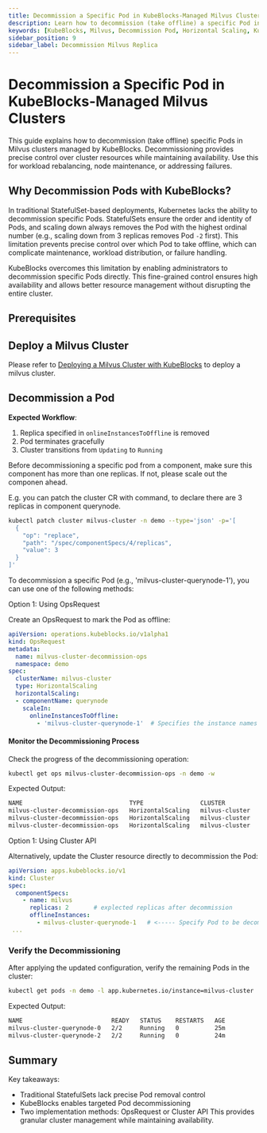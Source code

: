 ```yaml
---
title: Decommission a Specific Pod in KubeBlocks-Managed Milvus Clusters
description: Learn how to decommission (take offline) a specific Pod in a Milvus cluster managed by KubeBlocks.
keywords: [KubeBlocks, Milvus, Decommission Pod, Horizontal Scaling, Kubernetes]
sidebar_position: 9
sidebar_label: Decommission Milvus Replica
---
```





# Decommission a Specific Pod in KubeBlocks-Managed Milvus Clusters

This guide explains how to decommission (take offline) specific Pods in Milvus clusters managed by KubeBlocks. Decommissioning provides precise control over cluster resources while maintaining availability. Use this for workload rebalancing, node maintenance, or addressing failures.

## Why Decommission Pods with KubeBlocks?

In traditional StatefulSet-based deployments, Kubernetes lacks the ability to decommission specific Pods. StatefulSets ensure the order and identity of Pods, and scaling down always removes the Pod with the highest ordinal number (e.g., scaling down from 3 replicas removes Pod `-2` first). This limitation prevents precise control over which Pod to take offline, which can complicate maintenance, workload distribution, or failure handling.

KubeBlocks overcomes this limitation by enabling administrators to decommission specific Pods directly. This fine-grained control ensures high availability and allows better resource management without disrupting the entire cluster.

## Prerequisites


<Prerequisites />

## Deploy a Milvus Cluster

Please refer to [Deploying a Milvus Cluster with KubeBlocks](../03-topologies/02-cluster) to deploy a milvus cluster.

## Decommission a Pod

**Expected Workflow**:

1. Replica specified in `onlineInstancesToOffline` is removed
2. Pod terminates gracefully
3. Cluster transitions from `Updating` to `Running`


Before decommissioning a specific pod from a component, make sure this component has more than one replicas.
If not, please scale out the componen ahead.

E.g. you can patch the cluster CR with command, to declare there are 3 replicas in component querynode.

```bash
kubectl patch cluster milvus-cluster -n demo --type='json' -p='[
  {
    "op": "replace",
    "path": "/spec/componentSpecs/4/replicas",
    "value": 3
  }
]'
```


To decommission a specific Pod (e.g., 'milvus-cluster-querynode-1'), you can use one of the following methods:

<Tabs>

  <TabItem value="opsRequest" label="OpsRequest API" default>

  Option 1: Using OpsRequest

  Create an OpsRequest to mark the Pod as offline:

  ```yaml
  apiVersion: operations.kubeblocks.io/v1alpha1
  kind: OpsRequest
  metadata:
    name: milvus-cluster-decommission-ops
    namespace: demo
  spec:
    clusterName: milvus-cluster
    type: HorizontalScaling
    horizontalScaling:
    - componentName: querynode
      scaleIn:
        onlineInstancesToOffline:
          - 'milvus-cluster-querynode-1'  # Specifies the instance names that need to be taken offline
  ```

  #### Monitor the Decommissioning Process
  Check the progress of the decommissioning operation:

  ```bash
  kubectl get ops milvus-cluster-decommission-ops -n demo -w
  ```
  Expected Output:

  ```bash
NAME                              TYPE                CLUSTER          STATUS    PROGRESS   AGE
milvus-cluster-decommission-ops   HorizontalScaling   milvus-cluster   Running   0/1        8s
milvus-cluster-decommission-ops   HorizontalScaling   milvus-cluster   Running   1/1        31s
milvus-cluster-decommission-ops   HorizontalScaling   milvus-cluster   Succeed   1/1        31s
  ```

  </TabItem>

  <TabItem value="ClusterAPI" label="Cluster API">

  Option 1: Using Cluster API

  Alternatively, update the Cluster resource directly to decommission the Pod:

  ```yaml
  apiVersion: apps.kubeblocks.io/v1
  kind: Cluster
  spec:
    componentSpecs:
      - name: milvus
        replicas: 2       # explected replicas after decommission
        offlineInstances:
          - milvus-cluster-querynode-1   # <----- Specify Pod to be decommissioned
   ...
  ```
  </TabItem>

</Tabs>

### Verify the Decommissioning

After applying the updated configuration, verify the remaining Pods in the cluster:
```bash
kubectl get pods -n demo -l app.kubernetes.io/instance=milvus-cluster
```

Expected Output:
```bash
NAME                         READY   STATUS    RESTARTS   AGE
milvus-cluster-querynode-0   2/2     Running   0          25m
milvus-cluster-querynode-2   2/2     Running   0          24m
```

## Summary
Key takeaways:
- Traditional StatefulSets lack precise Pod removal control
- KubeBlocks enables targeted Pod decommissioning
- Two implementation methods: OpsRequest or Cluster API
This provides granular cluster management while maintaining availability.